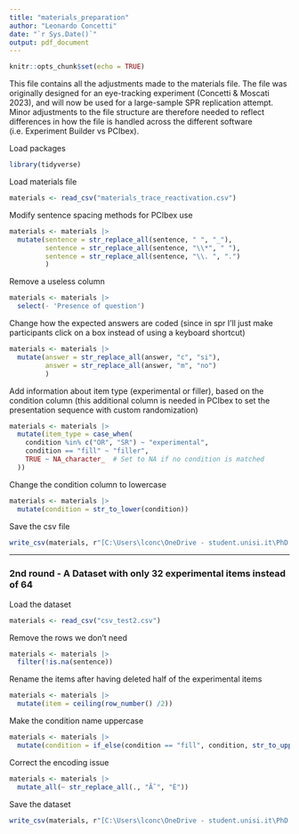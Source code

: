 ```yaml
---
title: "materials_preparation"
author: "Leonardo Concetti"
date: "`r Sys.Date()`"
output: pdf_document
---
```


```r
knitr::opts_chunk$set(echo = TRUE)
```


This file contains all the adjustments made to the materials file. The file was originally designed for an eye-tracking experiment (Concetti & Moscati 2023), and will now be used for a large-sample SPR replication attempt. Minor adjustments to the file structure are therefore needed to reflect differences in how the file is handled across the different software (i.e. Experiment Builder vs PCIbex).


Load packages

```r

library(tidyverse)

```


Load materials file

```r

materials <- read_csv("materials_trace_reactivation.csv")

```


Modify sentence spacing methods for PCIbex use

```r

materials <- materials |> 
  mutate(sentence = str_replace_all(sentence, " ", "_"),
         sentence = str_replace_all(sentence, "\\*", " "),
         sentence = str_replace_all(sentence, "\\. ", ".")
         )

```


Remove a useless column

```r

materials <- materials |> 
  select(- 'Presence of question')

```


Change how the expected answers are coded (since in spr I'll just make participants click on a box instead of using a keyboard shortcut)

```r

materials <- materials |> 
  mutate(answer = str_replace_all(answer, "c", "si"),
         answer = str_replace_all(answer, "m", "no")
         )

```


Add information about item type (experimental or filler), based on the condition column (this additional column is needed in PCIbex to set the presentation sequence with custom randomization)

```r

materials <- materials |> 
  mutate(item_type = case_when(
    condition %in% c("OR", "SR") ~ "experimental",
    condition == "fill" ~ "filler",
    TRUE ~ NA_character_  # Set to NA if no condition is matched
  ))

```


Change the condition column to lowercase 

```r

materials <- materials |> 
  mutate(condition = str_to_lower(condition))

```


Save the csv file

```r

write_csv(materials, r"[C:\Users\lconc\OneDrive - student.unisi.it\PhD - DISPOC\Projects\2 - Year 2\trace_reactivation\materials_trace_reactivation.csv]")

```



--------------------------------------------------------------------------------------------------------------------------------

### 2nd round  -  A Dataset with only 32 experimental items instead of 64


Load the dataset 

```r

materials <- read_csv("csv_test2.csv")

```

Remove the rows we don't need

```r

materials <- materials |> 
  filter(!is.na(sentence))

```



Rename the items after having deleted half of the experimental items

```r

materials <- materials |> 
  mutate(item = ceiling(row_number() /2))

```


Make the condition name uppercase

```r

materials <- materials |> 
  mutate(condition = if_else(condition == "fill", condition, str_to_upper(condition)))

```

Correct the encoding issue

```r

materials <- materials |> 
  mutate_all(~ str_replace_all(., "Ãˆ", "È"))

```



Save the dataset 

```r

write_csv(materials, r"[C:\Users\lconc\OneDrive - student.unisi.it\PhD - DISPOC\Projects\2 - Year 2\trace_reactivation\csv_test2.csv]")

```



